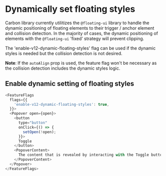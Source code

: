 
<Meta isTemplate />

# Dynamically set floating styles

Carbon library currently utilitizes the `@floating-ui` library to handle the
dynamic positioning of floating elements to their trigger / anchor element and
collision detection. In the majority of cases, the dynamic positioning of
elements with the `@floating-ui` 'fixed' strategy will prevent clipping.

The 'enable-v12-dynamic-floating-styles' flag can be used if the dynamic styles
is needed but the collision detection is not desired.

**Note**: If the `autoAlign` prop is used, the feature flag won't be necessary
as the collision detection includes the dynamic styles logic.

## Enable dynamic setting of floating styles

```js
<FeatureFlags
  flags={{
    'enable-v12-dynamic-floating-styles': true,
  }}>
  <Popover open={open}>
    <button
      type="button"
      onClick={() => {
        setOpen(!open);
      }}>
      Toggle
    </button>
    <PopoverContent>
      The content that is revealed by interacting with the Toggle button
    </PopoverContent>
  </Popover>
</FeatureFlags>
```
